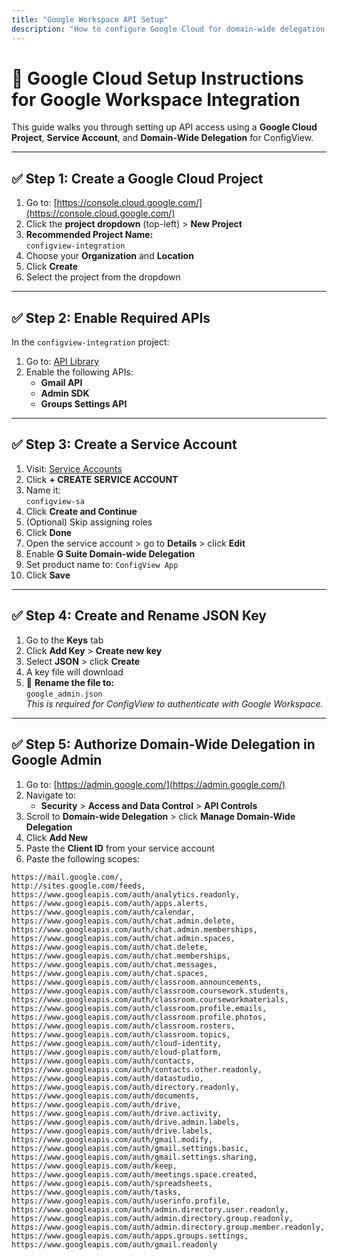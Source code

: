 ```yaml
---
title: "Google Workspace API Setup"
description: "How to configure Google Cloud for domain-wide delegation with ConfigView."
---
```


# 🔧 Google Cloud Setup Instructions for Google Workspace Integration

This guide walks you through setting up API access using a **Google Cloud Project**, **Service Account**, and **Domain-Wide Delegation** for ConfigView.

---

## ✅ Step 1: Create a Google Cloud Project

1. Go to: [https://console.cloud.google.com/](https://console.cloud.google.com/)
2. Click the **project dropdown** (top-left) > **New Project**
3. **Recommended Project Name:**  
   `configview-integration`
4. Choose your **Organization** and **Location**
5. Click **Create**
6. Select the project from the dropdown

---

## ✅ Step 2: Enable Required APIs

In the `configview-integration` project:

1. Go to: [API Library](https://console.cloud.google.com/apis/library)
2. Enable the following APIs:
   - **Gmail API**
   - **Admin SDK**
   - **Groups Settings API**

---

## ✅ Step 3: Create a Service Account

1. Visit: [Service Accounts](https://console.cloud.google.com/iam-admin/serviceaccounts)
2. Click **+ CREATE SERVICE ACCOUNT**
3. Name it:  
   `configview-sa`
4. Click **Create and Continue**
5. (Optional) Skip assigning roles
6. Click **Done**
7. Open the service account > go to **Details** > click **Edit**
8. Enable **G Suite Domain-wide Delegation**
9. Set product name to: `ConfigView App`
10. Click **Save**

---

## ✅ Step 4: Create and Rename JSON Key

1. Go to the **Keys** tab
2. Click **Add Key** > **Create new key**
3. Select **JSON** > click **Create**
4. A key file will download
5. 🔁 **Rename the file to:**  
   `google_admin.json`  
   _This is required for ConfigView to authenticate with Google Workspace._

---

## ✅ Step 5: Authorize Domain-Wide Delegation in Google Admin

1. Go to: [https://admin.google.com/](https://admin.google.com/)
2. Navigate to:
   - **Security** > **Access and Data Control** > **API Controls**
3. Scroll to **Domain-wide Delegation** > click **Manage Domain-Wide Delegation**
4. Click **Add New**
5. Paste the **Client ID** from your service account
6. Paste the following scopes:

```text
https://mail.google.com/,
http://sites.google.com/feeds,
https://www.googleapis.com/auth/analytics.readonly,
https://www.googleapis.com/auth/apps.alerts,
https://www.googleapis.com/auth/calendar,
https://www.googleapis.com/auth/chat.admin.delete,
https://www.googleapis.com/auth/chat.admin.memberships,
https://www.googleapis.com/auth/chat.admin.spaces,
https://www.googleapis.com/auth/chat.delete,
https://www.googleapis.com/auth/chat.memberships,
https://www.googleapis.com/auth/chat.messages,
https://www.googleapis.com/auth/chat.spaces,
https://www.googleapis.com/auth/classroom.announcements,
https://www.googleapis.com/auth/classroom.coursework.students,
https://www.googleapis.com/auth/classroom.courseworkmaterials,
https://www.googleapis.com/auth/classroom.profile.emails,
https://www.googleapis.com/auth/classroom.profile.photos,
https://www.googleapis.com/auth/classroom.rosters,
https://www.googleapis.com/auth/classroom.topics,
https://www.googleapis.com/auth/cloud-identity,
https://www.googleapis.com/auth/cloud-platform,
https://www.googleapis.com/auth/contacts,
https://www.googleapis.com/auth/contacts.other.readonly,
https://www.googleapis.com/auth/datastudio,
https://www.googleapis.com/auth/directory.readonly,
https://www.googleapis.com/auth/documents,
https://www.googleapis.com/auth/drive,
https://www.googleapis.com/auth/drive.activity,
https://www.googleapis.com/auth/drive.admin.labels,
https://www.googleapis.com/auth/drive.labels,
https://www.googleapis.com/auth/gmail.modify,
https://www.googleapis.com/auth/gmail.settings.basic,
https://www.googleapis.com/auth/gmail.settings.sharing,
https://www.googleapis.com/auth/keep,
https://www.googleapis.com/auth/meetings.space.created,
https://www.googleapis.com/auth/spreadsheets,
https://www.googleapis.com/auth/tasks,
https://www.googleapis.com/auth/userinfo.profile,
https://www.googleapis.com/auth/admin.directory.user.readonly,
https://www.googleapis.com/auth/admin.directory.group.readonly,
https://www.googleapis.com/auth/admin.directory.group.member.readonly,
https://www.googleapis.com/auth/apps.groups.settings,
https://www.googleapis.com/auth/gmail.readonly